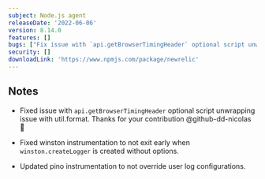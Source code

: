 ```yaml
---
subject: Node.js agent
releaseDate: '2022-06-06'
version: 8.14.0
features: []
bugs: ["Fix issue with `api.getBrowserTimingHeader` optional script unwrapping issue with util.format.","Fix winston instrumentation to not exit early when `winston.createLogger` is created without options.","Update pino instrumentation to not override user log configurations."]
security: []
downloadLink: 'https://www.npmjs.com/package/newrelic'
---
```


## Notes

* Fixed issue with `api.getBrowserTimingHeader` optional script unwrapping issue with util.format.
  Thanks for your contribution @github-dd-nicolas 🎉

* Fixed winston instrumentation to not exit early when `winston.createLogger` is created without options.

* Updated pino instrumentation to not override user log configurations.


